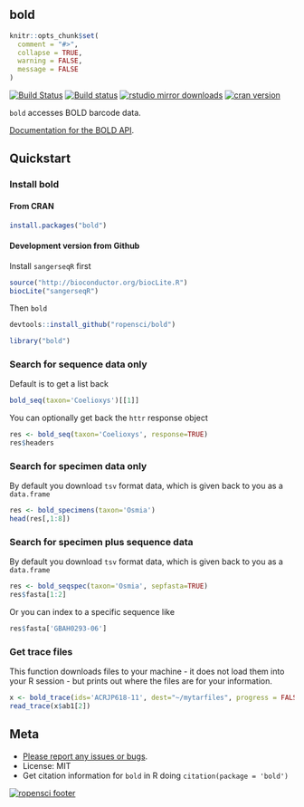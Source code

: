 bold
------

```r
knitr::opts_chunk$set(
  comment = "#>",
  collapse = TRUE,
  warning = FALSE,
  message = FALSE
)
```

[![Build Status](https://api.travis-ci.org/ropensci/bold.png)](https://travis-ci.org/ropensci/bold)
[![Build status](https://ci.appveyor.com/api/projects/status/hifii9wvk2h7wc7f/branch/master)](https://ci.appveyor.com/project/sckott/bold/branch/master)
[![rstudio mirror downloads](http://cranlogs.r-pkg.org/badges/bold)](https://github.com/metacran/cranlogs.app)
[![cran version](http://www.r-pkg.org/badges/version/bold)](http://cran.rstudio.com/web/packages/bold)

`bold` accesses BOLD barcode data.

[Documentation for the BOLD API](http://www.boldsystems.org/index.php/resources/api).

## Quickstart

### Install bold

#### From CRAN

```r
install.packages("bold")
```

#### Development version from Github

Install `sangerseqR` first

```r
source("http://bioconductor.org/biocLite.R")
biocLite("sangerseqR")
```

Then `bold`

```r
devtools::install_github("ropensci/bold")
```

```r
library("bold")
```


### Search for sequence data only

Default is to get a list back

```r
bold_seq(taxon='Coelioxys')[[1]]
```

You can optionally get back the `httr` response object

```r
res <- bold_seq(taxon='Coelioxys', response=TRUE)
res$headers
```

### Search for specimen data only

By default you download `tsv` format data, which is given back to you as a `data.frame`

```r
res <- bold_specimens(taxon='Osmia')
head(res[,1:8])
```

### Search for specimen plus sequence data

By default you download `tsv` format data, which is given back to you as a `data.frame`

```r
res <- bold_seqspec(taxon='Osmia', sepfasta=TRUE)
res$fasta[1:2]
```

Or you can index to a specific sequence like

```r
res$fasta['GBAH0293-06']
```

### Get trace files

This function downloads files to your machine - it does not load them into your R session - but prints out where the files are for your information.

```r
x <- bold_trace(ids='ACRJP618-11', dest="~/mytarfiles", progress = FALSE)
read_trace(x$ab1[2])
```

## Meta

* [Please report any issues or bugs](https://github.com/ropensci/bold/issues).
* License: MIT
* Get citation information for `bold` in R doing `citation(package = 'bold')`

[![ropensci footer](http://ropensci.org/public_images/github_footer.png)](http://ropensci.org)
